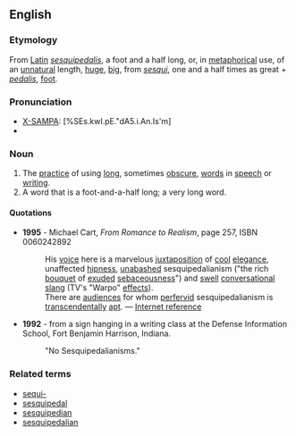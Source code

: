==English==
===Etymology===
From [[Latin]] ''[[sesquipedalis]]'', a foot and a half long, or, in [[metaphorical]] use, of an [[unnatural]] length, [[huge]], [[big]], from ''[[sesqui]]'', one and a half times as great + ''[[pedalis]]'', [[foot]].
<!--do we need to know this? (From ''A New and [[Copious]] [[Lexicon]] of the Latin [[Language]]'', Compiled Chiefly from the Magnum Totius Latinitatis Lexicon of Facciolati and Forcellini, and the [[German]] [[Works]] of Scheller and Luenemann'', edited by F. P. Leverett, Wilkins, Carter & Co., Boston, 1849.)-->

===Pronunciation===
*[[w:X-SAMPA|X-SAMPA]]: [%SEs.kwI.pE."dA5.i.An.Is'm]
*{{audio|en-us-sesquipedalianism.ogg|Audio (US)}}

===Noun===
{{en-noun}}
# The [[practice]] of using [[long]], sometimes [[obscure]], [[word]]s in [[speech]] or [[writing]].
# A word that is a foot-and-a-half long; a very long word.

====Quotations====
*'''1995''' - Michael Cart, ''From Romance to Realism'', page 257, ISBN 0060242892
*: His [[voice]] here is a marvelous [[juxtaposition]] of [[cool]] [[elegance]], unaffected [[hipness]], [[unabashed]] sesquipedalianism ("the rich [[bouquet]] of [[exude]]d [[sebaceousness]]") and [[swell]] [[conversational]] [[slang]] (TV's "Warpo" [[effect]]s).
*: There are [[audience]]s for whom [[perfervid]] sesquipedalianism is [[transcendentally]] [[apt]]. &mdash; [http://anitraweb.org/kalliope/simplicity.html Internet reference]

*'''1992''' - from a sign hanging in a writing class at the Defense Information School, Fort Benjamin Harrison, Indiana.
*:"No Sesquipedalianisms."

===Related terms===
*[[sequi-]]
*[[sesquipedal]]
*[[sesquipedian]]
*[[sesquipedalian]]